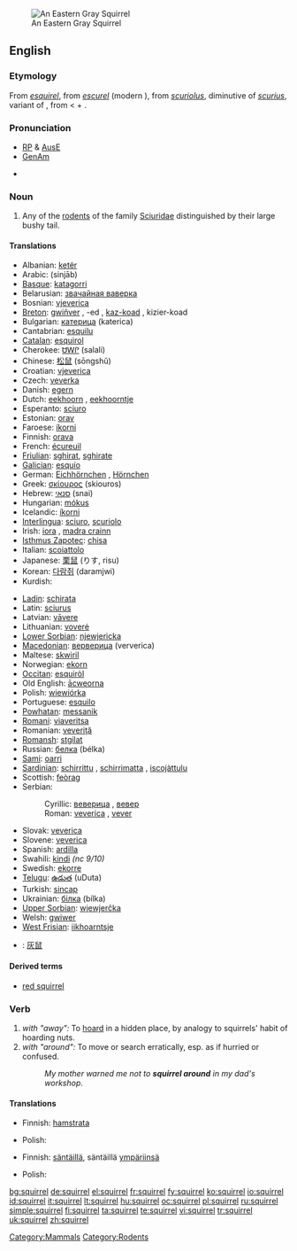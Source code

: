 {{wikipedia}}
[[Image:Sciurus carolinensis.jpg|thumb|An Eastern Gray Squirrel]]
==English==

===Etymology===
From {{AF.}} ''[[esquirel]]'', from {{OF.}} ''[[escurel]]'' (modern {{F.}} {{term|écureuil|lang=fr}}), from {{VL.}} ''[[scuriolus]]'', diminutive of ''[[scurius]]'', variant of {{L.}} {{term|sciurus|lang=la}}, from {{AGr.}} {{term|σκίουρος|lang=grc|sc=polytonic|tr=skíouros}} < {{term|σκιά||shade, shadow|lang=grc|sc=polytonic|tr=skiá}} + {{term|οὐρά||tail|lang=grc|sc=polytonic|tr=ourá}}.

===Pronunciation===
* [[RP]] & [[Australian English|AusE]] {{IPA|/'skwɪr.<sup>ə</sup>l}}
* [[GenAm]] {{IPA|/'skwɜːr.<sup>ə</sup>l, 'skwʌɽ.əl/}}
{{audio|En-ca-squirrel.ogg|Audio (CA)}}
* {{rhymes|ɪrəl}}

===Noun===
{{en-noun}}

# Any of the [[rodent]]s of the family [[Sciuridae]] distinguished by their large bushy tail.

====Translations====
{{trans-top|Rodent}}
* Albanian: [[ketër]] {{m}}
* Arabic: {{Arab|[[سنجاب]]}} (sinjāb) {{m}}
* [[Basque]]: [[katagorri]]
* Belarusian: [[звачайная ваверка]] {{f}}
* Bosnian: [[vjeverica]] {{f}}
* [[Breton]]: [[gwiñver]] {{m}}, -ed {{p}}, [[kaz-koad]] {{m}}, kizier-koad {{p}}
* Bulgarian: [[катерица]] (katerica) {{f}}
* Cantabrian: [[esquilu]] {{m}}
* [[Catalan]]: [[esquirol]] {{m}}
* Cherokee: [[ᏌᎳᎵ]] (salali)
* Chinese: [[松鼠]] (sōngshǔ)
* Croatian: [[vjeverica]] {{f}}
* Czech: [[veverka]] {{f}}
* Danish: [[egern]] {{n}}
* Dutch: [[eekhoorn]] {{m}}, [[eekhoorntje]] {{n}}
* Esperanto: [[sciuro]]
* Estonian: [[orav]]
* Faroese: [[íkorni]]
* Finnish: [[orava]]
* French: [[écureuil]] {{m}}
* [[Friulian]]: [[sghirat]], [[sghirate]] {{g|Friulian}}
* [[Galician]]: [[esquío]] {{m}}
* German: [[Eichhörnchen]] {{n}}, [[Hörnchen]] {{n}}
* Greek: [[σκίουρος]] (skiouros) {{m}}
* Hebrew: [[סנאי]] (snai) {{m}}
* Hungarian: [[mókus]]
* Icelandic: [[íkorni]] {{m}}
* [[Interlingua]]: [[sciuro]], [[scuriolo]]
* Irish: [[iora]] {{m}}, [[madra crainn]] {{m}}
* [[Isthmus Zapotec]]: [[chisa]]
* Italian: [[scoiattolo]] {{m}}
* Japanese: [[栗鼠]] (りす, risu)
* Korean: [[다람쥐]] (daramjwi)
* Kurdish: {{KUchar|[[سیمۆره‌]]}}
{{trans-mid}}
* [[Ladin]]: [[schirata]] {{f}}
* Latin: [[sciurus]] {{m}}
* Latvian: [[vāvere]] {{g|Latvian}}
* Lithuanian: [[voverė]] {{f}}
* [[Lower Sorbian]]: [[njewjericka]] {{f}}
* [[Macedonian]]: [[верверица]] (ververica) {{f}}
* Maltese: [[skwiril]] {{m}}
* Norwegian: [[ekorn]] {{n}}
* [[Occitan]]: [[esquiròl]] {{m}}
* Old English: [[acweorna|ācweorna]] {{m}}
* Polish: [[wiewiórka]] {{f}}
* Portuguese: [[esquilo]] {{m}}
* [[Powhatan]]: [[messanik]]
* [[Romani]]: [[viaveritsa]] {{f}}
* Romanian: [[veveriţă]] {{f}}
* [[Romansh]]: [[stgilat]] {{m}}
* Russian: [[белка]] (bélka) {{f}}
* [[Sami]]: [[oarri]]
* [[Sardinian]]: [[schirrittu]] {{m}}, [[schirrimatta]] {{f}}, [[iscojàttulu]] {{m}}
* Scottish: [[feòrag]]
* Serbian:
*: Cyrillic: [[веверица]] {{f}}, [[вевер]] {{m}}
*: Roman: [[veverica]] {{f}}, [[vever]] {{m}}
* Slovak: [[veverica]] {{f}}
* Slovene: [[veverica]] {{f}}
* Spanish: [[ardilla]] {{f}}
* Swahili: [[kindi]] ''(nc 9/10)''
* Swedish: [[ekorre]] {{c}}
* [[Telugu]]: [[ఉడుత]] (uDuta)
* Turkish: [[sincap]]
* Ukrainian: [[білка]] (bílka) {{f}}
* [[Upper Sorbian]]: [[wjewjerčka]] {{f}}
* Welsh: [[gwiwer]] {{f}}
* [[West Frisian]]: [[iikhoarntsje]] {{n}}
{{trans-bottom}}

{{checktrans}}
* {{ttbc|Mandarin}}: [[灰鼠]]

====Derived terms====
* [[red squirrel]]

===Verb===
{{en-verb|squirrel|l|ing}}

# ''with "away":'' To [[hoard]] in a hidden place, by analogy to squirrels' habit of hoarding nuts.
# ''with "around":'' To move or search erratically, esp. as if hurried or confused.
#: ''My mother warned me not to '''squirrel around''' in my dad's workshop''.

====Translations====
{{trans-top|to squirrel away}}
* Finnish: [[hamstrata]]
{{trans-mid}}
* Polish: {{t-|pl|chomikować}}
{{trans-bottom}}

{{trans-top|to squirrel around}}
* Finnish: [[säntäillä]], säntäillä [[ympäri|ympäriinsä]]
{{trans-mid}}
* Polish: {{t-|pl|buszować}}
{{trans-bottom}}

[[Category:Mammals]]
[[Category:Rodents]]

[[bg:squirrel]]
[[de:squirrel]]
[[el:squirrel]]
[[fr:squirrel]]
[[fy:squirrel]]
[[ko:squirrel]]
[[io:squirrel]]
[[id:squirrel]]
[[it:squirrel]]
[[lt:squirrel]]
[[hu:squirrel]]
[[oc:squirrel]]
[[pl:squirrel]]
[[ru:squirrel]]
[[simple:squirrel]]
[[fi:squirrel]]
[[ta:squirrel]]
[[te:squirrel]]
[[vi:squirrel]]
[[tr:squirrel]]
[[uk:squirrel]]
[[zh:squirrel]]
